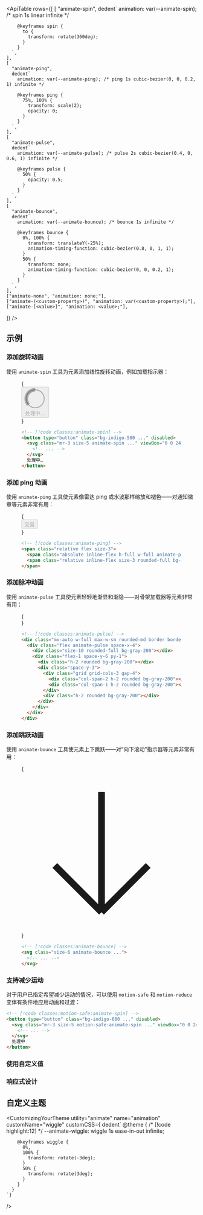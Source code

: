 

<ApiTable
  rows={[
    [
      "animate-spin",
      dedent`
        animation: var(--animate-spin); /* spin 1s linear infinite */

        @keyframes spin {
          to {
            transform: rotate(360deg);
          }
        }
      `,
    ],
    [
      "animate-ping",
      dedent`
        animation: var(--animate-ping); /* ping 1s cubic-bezier(0, 0, 0.2, 1) infinite */

        @keyframes ping {
          75%, 100% {
            transform: scale(2);
            opacity: 0;
          }
        }
      `,
    ],
    [
      "animate-pulse",
      dedent`
        animation: var(--animate-pulse); /* pulse 2s cubic-bezier(0.4, 0, 0.6, 1) infinite */

        @keyframes pulse {
          50% {
            opacity: 0.5;
          }
        }
      `,
    ],
    [
      "animate-bounce",
      dedent`
        animation: var(--animate-bounce); /* bounce 1s infinite */

        @keyframes bounce {
          0%, 100% {
            transform: translateY(-25%);
            animation-timing-function: cubic-bezier(0.8, 0, 1, 1);
          }
          50% {
            transform: none;
            animation-timing-function: cubic-bezier(0, 0, 0.2, 1);
          }
        }
      `,
    ],
    ["animate-none", "animation: none;"],
    ["animate-(<custom-property>)", "animation: var(<custom-property>);"],
    ["animate-[<value>]", "animation: <value>;"],

]}
/>

## 示例

### 添加旋转动画

使用 `animate-spin` 工具为元素添加线性旋转动画，例如加载指示器：

<Figure>

<Example>
  {
    <div className="flex items-center justify-center">
      <button
        type="button"
        className="inline-flex cursor-not-allowed items-center rounded-md bg-indigo-500 px-4 py-2 text-sm leading-6 font-semibold text-white transition duration-150 ease-in-out hover:bg-indigo-400"
        disabled
      >
        <svg
          className="mr-3 -ml-1 size-5 animate-spin text-white"
          xmlns="http://www.w3.org/2000/svg"
          fill="none"
          viewBox="0 0 24 24"
        >
          <circle className="opacity-25" cx="12" cy="12" r="10" stroke="currentColor" strokeWidth="4"></circle>
          <path
            className="opacity-75"
            fill="currentColor"
            d="M4 12a8 8 0 018-8V0C5.373 0 0 5.373 0 12h4zm2 5.291A7.962 7.962 0 014 12H0c0 3.042 1.135 5.824 3 7.938l3-2.647z"
          ></path>
        </svg>
        处理中…
      </button>
    </div>
  }
</Example>

```html
<!-- [!code classes:animate-spin] -->
<button type="button" class="bg-indigo-500 ..." disabled>
  <svg class="mr-3 size-5 animate-spin ..." viewBox="0 0 24 24">
    <!-- ... -->
  </svg>
  处理中…
</button>
```

</Figure>

### 添加 ping 动画

使用 `animate-ping` 工具使元素像雷达 ping 或水波那样缩放和褪色——对通知徽章等元素非常有用：

<Figure>

<Example>
  {
    <div className="flex items-center justify-center">
      <span className="relative inline-flex">
        <button
          type="button"
          className="inline-flex cursor-not-allowed items-center rounded-md bg-white px-4 py-2 text-sm leading-6 font-semibold text-sky-500 ring-1 ring-gray-900/10 transition duration-150 ease-in-out dark:bg-white/5 dark:ring-white/20"
          disabled
        >
          交易
        </button>
        <span className="absolute top-0 right-0 -mt-1 -mr-1 flex size-3">
          <span className="absolute inline-flex h-full w-full animate-ping rounded-full bg-sky-400 opacity-75"></span>
          <span className="relative inline-flex size-3 rounded-full bg-sky-500"></span>
        </span>
      </span>
    </div>
  }
</Example>

```html
<!-- [!code classes:animate-ping] -->
<span class="relative flex size-3">
  <span class="absolute inline-flex h-full w-full animate-ping rounded-full bg-sky-400 opacity-75"></span>
  <span class="relative inline-flex size-3 rounded-full bg-sky-500"></span>
</span>
```

</Figure>

### 添加脉冲动画

使用 `animate-pulse` 工具使元素轻轻地渐显和渐隐——对骨架加载器等元素非常有用：

<Figure>

<Example>
  {
    <div className="flex items-center justify-center">
      <div className="-lg h-28 w-full max-w-xs rounded-lg bg-white p-4 ring-1 ring-gray-900/5 dark:bg-gray-800">
        <div className="flex animate-pulse space-x-4">
          <div className="size-10 rounded-full bg-gray-200 dark:bg-gray-700"></div>
          <div className="flex-1 space-y-6 py-1">
            <div className="h-2 rounded bg-gray-200 dark:bg-gray-700"></div>
            <div className="space-y-3">
              <div className="grid grid-cols-3 gap-4">
                <div className="col-span-2 h-2 rounded bg-gray-200 dark:bg-gray-700"></div>
                <div className="col-span-1 h-2 rounded bg-gray-200 dark:bg-gray-700"></div>
              </div>
              <div className="h-2 rounded bg-gray-200 dark:bg-gray-700"></div>
            </div>
          </div>
        </div>
      </div>
    </div>
  }
</Example>

```html
<!-- [!code classes:animate-pulse] -->
<div class="mx-auto w-full max-w-sm rounded-md border border-blue-300 p-4">
  <div class="flex animate-pulse space-x-4">
    <div class="size-10 rounded-full bg-gray-200"></div>
    <div class="flex-1 space-y-6 py-1">
      <div class="h-2 rounded bg-gray-200"></div>
      <div class="space-y-3">
        <div class="grid grid-cols-3 gap-4">
          <div class="col-span-2 h-2 rounded bg-gray-200"></div>
          <div class="col-span-1 h-2 rounded bg-gray-200"></div>
        </div>
        <div class="h-2 rounded bg-gray-200"></div>
      </div>
    </div>
  </div>
</div>
```

</Figure>

### 添加跳跃动画

使用 `animate-bounce` 工具使元素上下跳跃——对“向下滚动”指示器等元素非常有用：

<Figure>

<Example>
  {
    <div className="flex justify-center">
      <div className="-lg flex size-10 animate-bounce items-center justify-center rounded-full bg-white p-2 ring-1 ring-gray-900/5 dark:bg-white/5 dark:ring-white/20">
        <svg
          className="size-6 text-violet-500"
          fill="none"
          strokeLinecap="round"
          strokeLinejoin="round"
          strokeWidth="2"
          viewBox="0 0 24 24"
          stroke="currentColor"
        >
          <path d="M19 14l-7 7m0 0l-7-7m7 7V3"></path>
        </svg>
      </div>
    </div>
  }
</Example>

```html
<!-- [!code classes:animate-bounce] -->
<svg class="size-6 animate-bounce ...">
  <!-- ... -->
</svg>
```

</Figure>

### 支持减少运动

对于用户已指定希望减少运动的情况，可以使用 `motion-safe` 和 `motion-reduce` 变体有条件地应用动画和过渡：

```html
<!-- [!code classes:motion-safe:animate-spin] -->
<button type="button" class="bg-indigo-600 ..." disabled>
  <svg class="mr-3 size-5 motion-safe:animate-spin ..." viewBox="0 0 24 24">
    <!-- ... -->
  </svg>
  处理中
</button>
```

### 使用自定义值

<UsingACustomValue utility="animate" name="animation" value="wiggle_1s_ease-in-out_infinite" variable="animation" />

### 响应式设计

<ResponsiveDesign property="animation" defaultClass="animate-none" featuredClass="animate-spin" />

## 自定义主题

<CustomizingYourTheme
  utility="animate"
  name="animation"
  customName="wiggle"
  customCSS={
    dedent`
      @theme {
        /* [!code highlight:12] */
        --animate-wiggle: wiggle 1s ease-in-out infinite;

        @keyframes wiggle {
          0%,
          100% {
            transform: rotate(-3deg);
          }
          50% {
            transform: rotate(3deg);
          }
        }
      }
    `}

/>
